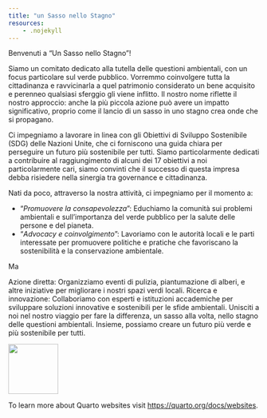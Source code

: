 ```yaml
---
title: "un Sasso nello Stagno"
resources:
    - .nojekyll
---
```


Benvenuti a "Un Sasso nello Stagno"!

Siamo un comitato dedicato alla tutella delle questioni ambientali, con un focus particolare sul verde pubblico. Vorremmo coinvolgere tutta la cittadinanza e ravvicinarla a quel patrimonio considerato un bene acquisito e perenneo qualsiasi sferggio gli viene inflitto.  Il nostro nome riflette il nostro approccio: anche la più piccola azione può avere un impatto significativo, proprio come il lancio di un sasso in uno stagno crea onde che si propagano.

Ci impegniamo a lavorare in linea con gli Obiettivi di Sviluppo Sostenibile (SDG) delle Nazioni Unite, che ci forniscono una guida chiara per perseguire un futuro più sostenibile per tutti. Siamo particolarmente dedicati a contribuire al raggiungimento di alcuni dei 17 obiettivi a noi particolarmente cari, siamo convinti che il successo di questa impresa debba risiedere nella sinergia tra governance e cittadinanza.

Nati da poco, attraverso la nostra attività, ci impegniamo per il momento a:

- "*Promuovere la consapevolezza*": Educhiamo la comunità sui problemi ambientali e sull'importanza del verde pubblico per la salute delle persone e del pianeta.
- "*Advocacy e coinvolgimento*": Lavoriamo con le autorità locali e le parti interessate per promuovere politiche e pratiche che favoriscano la sostenibilità e la conservazione ambientale.

Ma 

Azione diretta: Organizziamo eventi di pulizia, piantumazione di alberi, e altre iniziative per migliorare i nostri spazi verdi locali.
Ricerca e innovazione: Collaboriamo con esperti e istituzioni accademiche per sviluppare soluzioni innovative e sostenibili per le sfide ambientali.
Unisciti a noi nel nostro viaggio per fare la differenza, un sasso alla volta, nello stagno delle questioni ambientali. Insieme, possiamo creare un futuro più verde e più sostenibile per tutti.

![](assets/img/logo_USNS.jpeg){height=100}

[]: # (This is a comment)

[]: # "And this is a comment"

[]: # 'Also this is a comment'

[//]: # (Yet another comment)

[comment]: # (Still another comment)

<!-- 
![logo](https://assets.digitalocean.com/articles/alligator/boo.svg "a title")
-->

To learn more about Quarto websites visit <https://quarto.org/docs/websites>.

